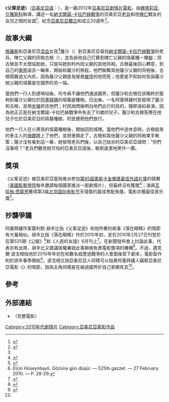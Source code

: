 {{Infobox film
| name           = 《父辈足迹》
| director       = [[娜塔莉亚·贝雅斯科|娜塔莉亚·贝雅斯科]]
| image       = If Only Everyone.jpg
| caption       = 電影海報
| writer         = {{link-en|邁克爾·波戈相|Michael Poghosyan}}<br>[[特雷莎·瓦尔达佩强|特雷莎·瓦尔达佩强]]
| starring       = 邁克爾·波戈相<br>[[葉卡捷琳娜·史特瓦|葉卡捷琳娜·史特瓦]]
| released       = {{Film date|2012|1|27|df=yes}}
| runtime        = 95分鐘
| country        = {{flag|Armenia}}
| language       = [[俄語|俄語]]、[[亞美尼亞語|亞美尼亞語]]
}}
《'''父辈足迹'''》（[[亞美尼亞語|亞美尼亞語]]：{{lang|hy|Եթե բոլորը}}），是一齣2012年[[亞美尼亞|亞美尼亞]][[劇情片|劇情片]][[電影|電影]]，由[[娜塔莉亚·贝雅斯科|娜塔莉亚·贝雅斯科]]執導，講述一名[[納戈爾諾-卡拉巴赫戰爭|納戈爾諾-卡拉巴赫戰爭]]的亞美尼亞[[老兵|老兵]]和他[[陣亡|陣亡]]戰友的女兒之間的友誼<ref>{{IMDb title|2401964|If Only Everyone}}</ref>，紀念[[亞美尼亞歷史|亞美尼亞獨立]]和{{link-en|亞美尼亞武裝部隊|Armed Forces of Armenia}}成立20週年<ref name=Armenia>{{cite news|title=Armenia’s If Only Everyone film nominated for Oscar|url=http://www.panorama.am/en/culture/2012/10/09/oscar/|newspaper=Panorama.am|date=2012-10-09|accessdate=2014-11-14|archive-date=2015-09-24|archive-url=https://web.archive.org/web/20150924064826/http://www.panorama.am/en/culture/2012/10/09/oscar/|dead-url=no}}</ref>。

== 故事大綱 ==
[[俄羅斯|俄羅斯]]和亞美尼亞[[混血|混血]]女孩<ref name=Armenia />薩沙（{{lang|en|Sasha}}）到亞美尼亞尋找[[納戈爾諾-卡拉巴赫戰爭|納戈爾諾-卡拉巴赫戰爭]]的老兵、陣亡父親的同袍古根（{{lang|en|Gurgen}}），並告訴他自己打算到陣亡父親的墳墓種一棵[[樹|樹]]；但古根並不太想協助她，只是叫她到村內找父親的其他同袍。古根最後回心轉意，到自己的[[車房|車房]]盜去一輛車，開始和薩沙的旅程。他們聯繫其他薩沙父親的同袍後，古根既難過又內疚，因為薩沙父親是為營救[[被俘|被俘]]的他而死；他更是不知如何告訴薩沙她父親的墳墓是在國界的另一端。

當他們一行人到達哨站後，司令員不讓他們通過國界，但薩沙和古根在該晚終於能夠到薩沙父親位於[[阿塞拜疆|阿塞拜疆]]的墳墓處種樹。日出後，一名阿塞拜疆村民發現了薩沙和古根，並用[[步槍|步槍]]抓住他們；村民詢問後明白他們此行的目的，隨即淚如泉湧，因為他正正是在納戈爾諾-卡拉巴赫戰爭中失去了10歲的兒子。薩沙和古根答應在他兒子位於亞美尼亞的墳墓種樹，村民便把他們放行。

他們一行人在小男孩的墳墓種樹後，開始回到城裡。當他們中途休息時，古根偷來的車主人的[[保鏢|保鏢]]趕上了他們，並把車開走了，古根和其他薩沙父親的同袍束手無策；薩沙沒有看到這一幕，她發現老兵們後，以自己拙劣的亞美尼亞語問：“你們沒事吧？”老兵們聽見她可怕的亞美尼亞語後，歇斯底里地笑作一團。

== 獎項 ==
《父辈足迹》被亞美尼亞當局推派參加[[第85屆奧斯卡金像獎|第85屆奧斯卡金像獎]][[奧斯卡最佳外語片獎|最佳外語片獎]]的競賽（[[美國影藝學院|美國影藝學院]]每年邀請每個國家推派一部劇情片），但最終沒有獲獎<ref name="Oscars">{{cite news |url=http://www.screendaily.com/awards/academy-awards/academy-awards-news/armenia-selects-drama-as-foreign-language-oscar-entry/5047131.article |title=Armenia selects drama as foreign language Oscar entry |date=27 September 2012 |accessdate=27 September 2012 |work=Screendaily |publisher=Screen International |last=Toussi |first=Elnaz |archive-date=2019-11-07 |archive-url=https://web.archive.org/web/20191107061718/https://www.screendaily.com/awards/academy-awards/academy-awards-news/armenia-selects-drama-as-foreign-language-oscar-entry/5047131.article |dead-url=no }}</ref>；演員[[瓦哈格·西蒙恩|瓦哈格·西蒙恩]]獲得第3届[[北京国际电影节|北京国际电影节]]天壇獎的最佳男配角獎，電影亦獲最佳音乐獎<ref>{{cite web |url=http://ent.sina.com.cn/m/2013-04-23/16233906538.shtml |language= |title=第三届北京国际电影节完整获奖名单 |publisher=新浪娱乐 |date=2013年4月23日 |accessdate= |archive-date=2014-10-06 |archive-url=https://web.archive.org/web/20141006171701/http://ent.sina.com.cn/m/2013-04-23/16233906538.shtml |dead-url=no }}</ref>。

== 抄襲爭議 ==
阿塞拜疆作家葉利欽·胡辛比指《父辈足迹》和他所著的故事《落在眼睛》的情節有大量相似。胡辛比指《落在眼睛》作於2010年初，並在2010年2月27日刊登於在第525期《公報》<ref>Elçin Hüseynbəyli. Gözünə gün düşür. — 525th gazzet. — 27 February 2010. — P. 28-29.</ref>和《人民的友誼》6月刊上<ref name="magazines">{{Cite web |url=http://magazines.russ.ru/druzhba/2010/6/gu5-pr.html |title=Official website of the «Friendship of Peoples» newspaper |access-date=2014-09-30 |archive-url=https://web.archive.org/web/20141006070333/http://magazines.russ.ru/druzhba/2010/6/gu5-pr.html |archive-date=2014-10-06 |dead-url=yes }}</ref>。{{link-en|阿塞拜疆作家聯會|Union of Azerbaijani Writers}}在新聞發布會上討論此事，{{link-en|阿塞拜疆版權署|Copyright Agency (Azerbaijan)}}代表亦有出席，胡辛比又建議版權署就此事聯絡負責電影獎項的機構<ref>{{Cite web |url=http://ann.az/en/?p=85696 |title=Azerbaijan to appeal to the committee for movie awards “Oscar” |accessdate=2014-09-30 |archive-date=2014-10-06 |archive-url=https://web.archive.org/web/20141006091915/http://ann.az/en/?p=85696 |dead-url=no }}</ref>。不過，邁克爾·波戈相指他於2010年年初在和數名經歷過戰爭的人會面後寫下劇本，電影製作則於該年春季開始<ref name="armradio">{{cite news |url=http://www.armradio.am/en/2012/12/01/iwpr-armenias-oscar-entry-enrages-azerbaijan/ |title=IWPR: Armenia’s Oscar entry enrages Azerbaijan |date=27 September 2012 |accessdate=27 September 2012 |work=armradio |publisher=armradio |archive-date=2014-10-06 |archive-url=https://web.archive.org/web/20141006085120/http://www.armradio.am/en/2012/12/01/iwpr-armenias-oscar-entry-enrages-azerbaijan/ |dead-url=no }}</ref>。波戈相又指亞美尼亞人同樣可以指責阿塞拜疆人竊取亞美尼亞電影《{{link-en|嚮往|Yearning (1990 film)}}》的情節，因為主角同樣是在越過國界於自己家鄉死去<ref name="armradio" />。

== 參考 ==
{{reflist}}

== 外部連結 ==
*{{YouTube|ZqSl1w6LcBw|Եթե բոլորը... If Only Everyone... Ամբողջական ֆիլմ HD}}（完整電影）

[[Category:2010年代劇情片|Category:2010年代劇情片]]
[[Category:亞美尼亞電影作品|Category:亞美尼亞電影作品]]